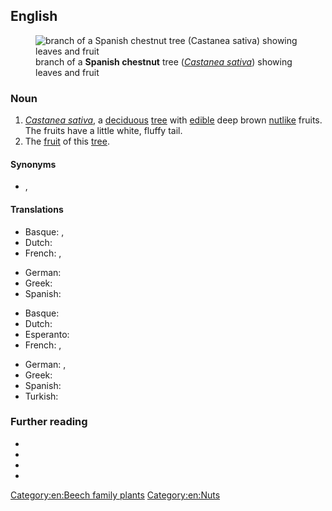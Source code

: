 ==English==
[[File:Edelkastanie Greisdorf.jpg|thumb|branch of a '''Spanish chestnut''' tree (''[[Castanea sativa]]'') showing leaves and fruit]]

===Noun===
{{en-noun}}

# ''[[Castanea sativa]]'', a [[deciduous]] [[tree]] with [[edible]] deep brown [[nut]]like fruits. The fruits have a little white, fluffy tail.
# The [[fruit]] of this [[tree]].

====Synonyms====
* {{l|en|sweet chestnut}}, {{vern|European chestnut|pedia=1}} {{qualifier|US}}

====Translations====
{{trans-top|tree}}
* Basque: {{t|eu|gaztainondo}}, {{t|eu|gaztainarbola}}
* Dutch: {{t|nl|tamme kastanjeboom}}
* French: {{t|fr|châtaignier commun|m}}, {{t+|fr|marronnier|m}}
{{trans-mid}}
* German: {{t+|de|Kastanienbaum|m}}
* Greek: {{t+|el|καστανιά|f}}
* Spanish: {{t+|es|castaño|m}}
{{trans-bottom}}

{{trans-top|fruit}}
* Basque: {{t|eu|gaztaina}}
* Dutch: {{t|nl|tamme kastanje|m}}
* Esperanto: {{t|eo|marono}}
* French: {{t+|fr|châtain|m}}, {{t+|fr|marron|m}}
{{trans-mid}}
* German: {{t+|de|Kastanie|f}}, {{t|de|Esskastanie|f}}
* Greek: {{t+|el|κάστανο|n}}
* Spanish: {{t+|es|castaña|f}}
* Turkish: {{t+|tr|kestane}}
{{trans-bottom}}

===Further reading===
* {{projectlink|wikipedia}}
* {{specieslite|Castanea sativa}}
* {{comcatlite|Castanea sativa}}
* {{R:USDA Plants|CASA27|Castanea sativa}}

[[Category:en:Beech family plants]]
[[Category:en:Nuts]]